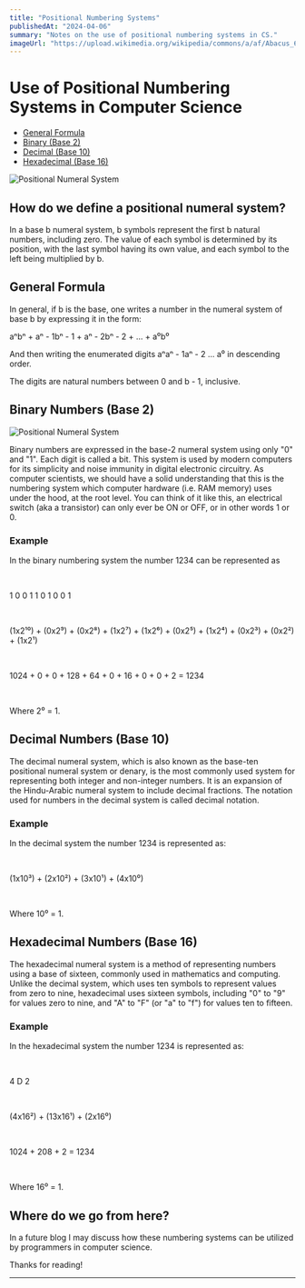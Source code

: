 ```yaml
---
title: "Positional Numbering Systems"
publishedAt: "2024-04-06"
summary: "Notes on the use of positional numbering systems in CS."
imageUrl: "https://upload.wikimedia.org/wikipedia/commons/a/af/Abacus_6.png"
---
```


# Use of Positional Numbering Systems in Computer Science

- [General Formula](#general-formula)
- [Binary (Base 2)](#binary-numbers-base-2)
- [Decimal (Base 10)](#decimal-numbers-base-10)
- [Hexadecimal (Base 16)](#hexadecimal-numbers-base-16)

![Positional Numeral System](https://upload.wikimedia.org/wikipedia/commons/4/4c/Decimal_digit.png)

## How do we define a positional numeral system?

In a base b numeral system, b symbols represent the first b natural numbers, 
including zero. The value of each symbol is determined by its position, 
with the last symbol having its own value, and each symbol to the left being 
multiplied by b.

## General Formula

In general, if b is the base, one writes a number in the numeral system of base
b by expressing it in the form:

aⁿbⁿ + aⁿ - 1bⁿ - 1 + aⁿ - 2bⁿ - 2 + ... + a⁰b⁰

And then writing the enumerated digits aⁿaⁿ - 1aⁿ - 2 ... a⁰ in descending order.

The digits are natural numbers between 0 and b - 1, inclusive.

## Binary Numbers (Base 2)

![Positional Numeral System](https://upload.wikimedia.org/wikipedia/commons/7/75/Binary_counter.gif)

Binary numbers are expressed in the base-2 numeral system using only 
"0" and "1". Each digit is called a bit. This system is used by modern 
computers for its simplicity and noise immunity in digital electronic 
circuitry. As computer scientists, we should have a solid understanding
that this is the numbering system which computer hardware (i.e. RAM memory) 
uses under the hood, at the root level. You can think of it like this, 
an electrical switch (aka a transistor) can only ever be ON or OFF, 
or in other words 1 or 0.

### Example

<Callout emoji="💡">

In the binary numbering system the number 1234 can be represented as

<br/>

1 0 0 1 1 0 1 0 0 1

<br/>

(1x2¹⁰) + (0x2⁹) + (0x2⁸) + (1x2⁷) + (1x2⁶) + (0x2⁵) + (1x2⁴) + (0x2³) + (0x2²) + (1x2¹)

<br/>

1024 + 0 + 0 + 128 + 64 + 0 + 16 + 0 + 0 + 2 = 1234

<br/>

Where 2⁰ = 1.

</Callout>

## Decimal Numbers (Base 10)

The decimal numeral system, which is also known as the base-ten 
positional numeral system or denary, is the most commonly used 
system for representing both integer and non-integer numbers. 
It is an expansion of the Hindu-Arabic numeral system to include 
decimal fractions. The notation used for numbers in the decimal 
system is called decimal notation.

### Example

<Callout emoji="💡">

In the decimal system the number 1234 is represented as:

<br/>

(1x10³) + (2x10²) + (3x10¹) + (4x10⁰)

<br/>

Where 10⁰ = 1.

</Callout>

## Hexadecimal Numbers (Base 16)

The hexadecimal numeral system is a method of representing numbers using a base 
of sixteen, commonly used in mathematics and computing. Unlike the decimal system, 
which uses ten symbols to represent values from zero to nine, hexadecimal uses 
sixteen symbols, including "0" to "9" for values zero to nine, and "A" to "F" 
(or "a" to "f") for values ten to fifteen.

### Example

<Callout emoji="💡">

In the hexadecimal system the number 1234 is represented as:

<br/>

4 D 2

<br/>

(4x16²) + (13x16¹) + (2x16⁰)

<br/>

1024 + 208 + 2 = 1234

<br/>

Where 16⁰ = 1.

</Callout>

## Where do we go from here?

In a future blog I may discuss how these numbering systems can be 
utilized by programmers in computer science.

Thanks for reading!

---

<br/>

